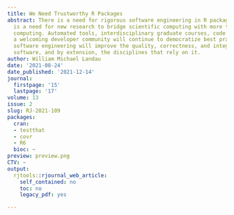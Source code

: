 ```yaml
---
title: We Need Trustworthy R Packages
abstract: There is a need for rigorous software engineering in R packages, and there
  is a need for new research to bridge scientific computing with more traditional
  computing. Automated tools, interdisciplinary graduate courses, code reviews, and
  a welcoming developer community will continue to democratize best practices. Democratized
  software engineering will improve the quality, correctness, and integrity of scientific
  software, and by extension, the disciplines that rely on it.
author: William Michael Landau
date: '2021-08-24'
date_published: '2021-12-14'
journal:
  firstpage: '15'
  lastpage: '17'
volume: 13
issue: 2
slug: RJ-2021-109
packages:
  cran:
  - testthat
  - covr
  - R6
  bioc: ~
preview: preview.png
CTV: ~
output:
  rjtools::rjournal_web_article:
    self_contained: no
    toc: no
    legacy_pdf: yes

---
```

